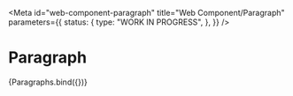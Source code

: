<!-- @license CC0-1.0 -->


<Meta
  id="web-component-paragraph"
  title="Web Component/Paragraph"
  parameters={{
    status: {
      type: "WORK IN PROGRESS",
    },
  }}
/>

# Paragraph

<Canvas>
  <Story
    name="multiple"
    args={{
      textContent:
        "Lorem ipsum dolor sit amet, consectetur adipiscing elit, sed do eiusmod tempor incididunt ut labore et dolore magna aliqua. Ut enim ad minim veniam, quis nostrud exercitation ullamco laboris nisi ut aliquip ex ea commodo consequat. Duis aute irure dolor in reprehenderit in voluptate velit esse cillum dolore eu fugiat nulla pariatur. Excepteur sint occaecat cupidatat non proident, sunt in culpa qui officia deserunt mollit anim id est laborum.",
    }}
  >
    {Paragraphs.bind({})}
  </Story>
</Canvas>
